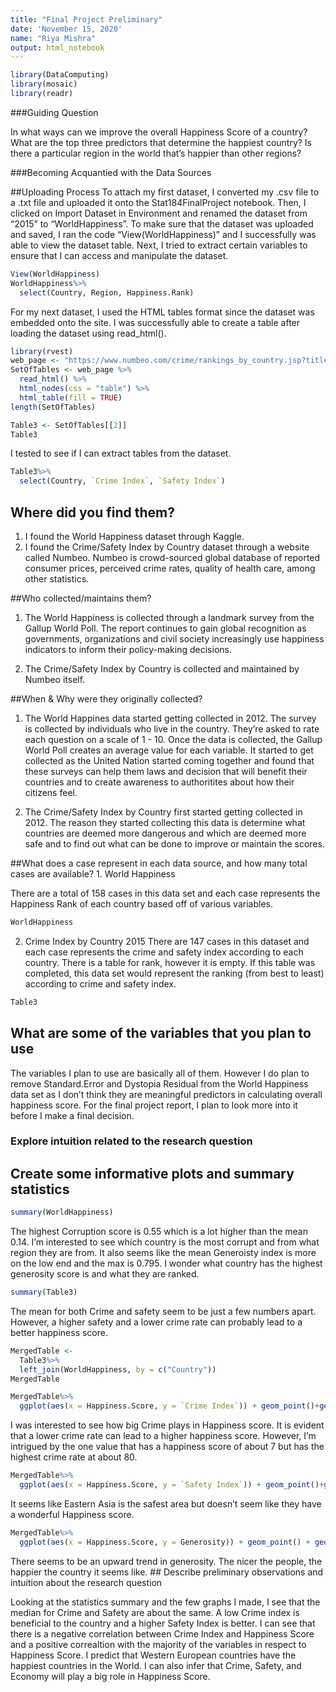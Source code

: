 ```yaml
---
title: "Final Project Preliminary"
date: 'November 15, 2020'
name: "Riya Mishra"
output: html_notebook
---
```

```r
library(DataComputing)
library(mosaic)
library(readr)
```

###Guiding Question 

In what ways can we improve the overall Happiness Score of a country? What are the top three predictors that determine the happiest country? Is there a particular region in the world that's happier than other regions? 


###Becoming Acquantied with the Data Sources 

##Uploading Process 
To attach my first dataset, I converted my .csv file to a .txt file and uploaded it onto the Stat184FinalProject notebook. Then, I clicked on Import Dataset in Environment and renamed the dataset from "2015" to "WorldHappiness". To make sure that the dataset was uploaded and saved, I ran the code "View(WorldHappiness)" and I successfully was able to view the dataset table. Next, I tried to extract certain variables to ensure that I can access and manipulate the dataset. 
```r
View(WorldHappiness)
WorldHappiness%>%
  select(Country, Region, Happiness.Rank)
```
For my next dataset, I used the HTML tables format since the dataset was embedded onto the site. I was successfully able to create a table after loading the dataset using read_html().

```r
library(rvest)
web_page <- "https://www.numbeo.com/crime/rankings_by_country.jsp?title=2015"
SetOfTables <- web_page %>%
  read_html() %>%
  html_nodes(css = "table") %>%
  html_table(fill = TRUE)
length(SetOfTables)

Table3 <- SetOfTables[[2]]
Table3
```
I tested to see if I can extract tables from the dataset. 
```r
Table3%>%
  select(Country, `Crime Index`, `Safety Index`)
```
## Where did you find them?

1. I found the World Happiness dataset through Kaggle. 
2. I found the Crime/Safety Index by Country dataset through a website called Numbeo. Numbeo is crowd-sourced global database of reported consumer prices, perceived crime rates, quality of health care, among other statistics.

##Who collected/maintains them?

1. The World Happiness is collected through a landmark survey from the Gallup World Poll. The report continues to gain global recognition as governments, organizations and civil society increasingly use happiness indicators to inform their policy-making decisions. 

2. The Crime/Safety Index by Country is collected and maintained by Numbeo itself. 

##When & Why were they originally collected?

1. The World Happines data started getting collected in 2012. The survey is collected by individuals who live in the country. They're asked to rate each question on a scale of 1 - 10. Once the data is collected, the Gallup World Poll creates an average value for each variable. It started to get collected as the United Nation started coming together and found that these surveys can help them laws and decision that will benefit their countries and to create awareness to authoritites about how their citizens feel. 

2. The Crime/Safety Index by Country  first started getting collected in 2012. The reason they started collecting this data is determine what countries are deemed more dangerous and which are deemed more safe and to find out what can be done to improve or maintain the scores.

##What does a case represent in each data source, and how many total cases are available?
1. World Happiness 

There are a total of 158 cases in this data set and each case represents the Happiness Rank of each country based off of various variables. 

```r
WorldHappiness
```
2. Crime Index by Country 2015
There are 147 cases in this dataset and each case represents the crime and safety index according to each country. There is a table for rank, however it is empty. If this table was completed, this data set would represent the ranking (from best to least) according to crime and safety index.
```r
Table3
```

## What are some of the variables that you plan to use
The variables I plan to use are basically all of them. However I do plan to remove Standard.Error and Dystopia Residual from the World Happiness data set as I don't think they are meaningful predictors in calculating overall happiness score. For the final project report, I plan to look more into it before I make a final decision. 


### Explore intuition related to the research question

## Create some informative plots and summary statistics 
```r
summary(WorldHappiness)
```
The highest Corruption score is 0.55 which is a lot higher than the mean 0.14. I'm interested to see which country is the most corrupt and from what region they are from. It also seems like the mean Generoisty index is more on the low end and the max is 0.795. I wonder what country has the highest generosity score is and what they are ranked. 
```r
summary(Table3)
```
The mean for both Crime and safety seem to be just a few numbers apart. However, a higher safety and a lower crime rate can probably lead to a better happiness score.
```r
MergedTable <-
  Table3%>%
  left_join(WorldHappiness, by = c("Country"))
MergedTable
```
```r
MergedTable%>% 
  ggplot(aes(x = Happiness.Score, y = `Crime Index`)) + geom_point()+geom_smooth(method = "lm", se =FALSE)
```
I was interested to see how big Crime plays in Happiness score. It is evident that a lower crime rate can lead to a higher happiness score. However, I'm intrigued by the one value that has a happiness score of about 7 but has the highest crime rate at about 80. 
```r
MergedTable%>% 
  ggplot(aes(x = Happiness.Score, y = `Safety Index`)) + geom_point()+geom_smooth(method = "lm", se =FALSE) + facet_wrap(~Region)
```
It seems like Eastern Asia is the safest area but doesn't seem like they have a wonderful Happiness score. 
```r
MergedTable%>% 
  ggplot(aes(x = Happiness.Score, y = Generosity)) + geom_point() + geom_smooth(method = "lm", se =FALSE)
```
There seems to be an upward trend in generosity. The nicer the people, the happier the country it seems like. 
## Describe preliminary observations and intuition about the research question

Looking at the statistics summary and the few graphs I made, I see that the median for Crime and Safety are about the same. A low Crime index is beneficial to the country and a higher Safety Index is better. I can see that there is a negative correlation between Crime Index and Happiness Score and a positive correaltion with the majority of the variables in respect to Happiness Score. I predict that Western European countries have the happiest countries in the World. I can also infer that Crime, Safety, and Economy will play a big role in Happiness Score. 
